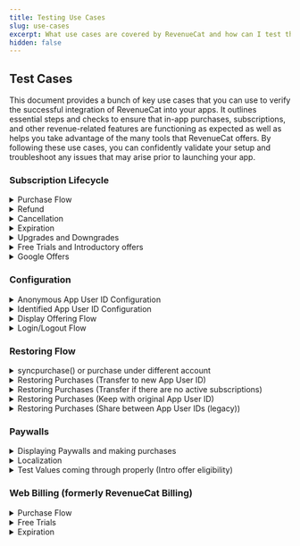 ```yaml
---
title: Testing Use Cases
slug: use-cases
excerpt: What use cases are covered by RevenueCat and how can I test them?
hidden: false
---
```




## Test Cases

This document provides a bunch of key use cases that you can use to verify the successful integration of RevenueCat into your apps. It outlines essential steps and checks to ensure that in-app purchases, subscriptions, and other revenue-related features are functioning as expected as well as helps you take advantage of the many tools that RevenueCat offers. By following these use cases, you can confidently validate your setup and troubleshoot any issues that may arise prior to launching your app.

### Subscription Lifecycle

<details>
  <summary>Purchase Flow</summary>

**Description:** Verify that a user's purchase flow works correctly. For subscriptions, this includes starting a subscription, having the subscription renew, and letting the subscription expire.

**Related docs:**

- [Purchase flow](https://www.revenuecat.com/docs/integrations/webhooks/event-flows#subscription-lifecycle)
- [Making purchases](https://www.revenuecat.com/docs/getting-started/making-purchases)

**Preconditions:** App installed, Ensure the device is logged into an account that will make sandbox purchases and RevenueCat configured.

**Steps:**

1. Open the App.
2. Open your Paywall or purchase modal.
3. Select the product that you would like to test.
4. Purchase the product.
5. Open up the RevenueCat [overview](https://app.revenuecat.com/overview) page and check to see if you see a recent purchase for this product with the App User ID of the user that you configured the SDK with.

**Expected Results:** Purchase goes through successfully, the user has the entitlement, and you are able to see the purchase in the RevenueCat dashboard.

**Pass/Fail Criteria:** Purchase is seen on the RevenueCat dashboard.

</details>
<details>
  <summary>Refund</summary>

**Description:** Use this test guide to verify that you are able to issue a refund for a user and that your app handles refunds gracefully.

**Related docs:**

- [Handling refunds](https://www.revenuecat.com/docs/subscription-guidance/refunds)

**Preconditions:** App installed, App User ID already has a subscription or purchase.

**Steps:**

Google Play:

1. Open the RevenueCat dashboard for the App User ID that you are testing with that has a current subscription.
2. Navigate to the user's purchase event that you would like to refund.
3. Click the refund button in the top right corner of the event details.
4. Verify that the refund has happened by checking the customer history of this user 24 hours later and ensuring that a `CANCELLATION` event has occurred with the reason field set to `CUSTOMER_SUPPORT`.

iOS:

1. When a user tries to issue a refund, verify that you immediately direct them to the Apple support page: https://support.apple.com/en-us/HT204084
2. Once a user gets a refund granted through Apple, verify that the refund has been seen by us by checking the customer history of this user 24 hours later and ensuring that a `CANCELLATION` event has occurred with the reason field set to `CUSTOMER_SUPPORT`.
   :::warning Sandbox testing

Since granting refunds is done through the App Store themselves, testing this in the sandbox environment is not currently possible
:::

**Expected Results:**

1. Users are able to request a refund
2. For Google Play, you are able to grant the refund via the Dashboard or API
3. For iOS, you direct them to Apple customer support

**Pass/Fail Criteria:** Verify that the refund is seen in RevenueCat in the `CANCELLATION` event.

</details>
<details>
  <summary>Cancellation</summary>

**Description:** To test that cancellation events work properly, use this test guide.

**Related docs:**

- [Handling refunds](https://www.revenuecat.com/docs/subscription-guidance/managing-subscriptions#cancelling-subscriptions)

**Preconditions:** App installed, RevenueCat configured, and current subscription on App User ID.

**Steps:**

1. Open the app with an App User ID that already has a subscription.
2. Ensure that the subscription is renewed properly.
3. Cancel the subscription through the settings on your device or through our [API](https://www.revenuecat.com/docs/api-v1#tag/transactions/operation/cancel-a-google-subscription) for purchases made on Google Play.
4. Verify that the user has received a `CANCELLATION` event on their RevenueCat customer history. We will send this event as soon as the cancellation has started, the actual expiration event will come as soon as the current subscription period ends.

**Expected Results:** Subscription is canceled successfully and we trigger the cancellation event on time.

**Pass/Fail Criteria:** Subscription is canceled and the cancellation event is in the customer history.

</details>
<details>
  <summary>Expiration</summary>

**Description:** To verify that a user's subscription has expired, use this test guide.

**Related docs:**

- [Event types](https://www.revenuecat.com/docs/integrations/webhooks/event-types-and-fields#event-types)

**Preconditions:** App installed, App User ID has a current subscription.

**Steps:**

1. Open the app.
2. Navigate to your paywall or subscription page and cancel the current subscription.
3. Wait until your current subscription's expiration time and check to ensure that once this time hits the user no longer has access to their entitlements.
4. To verify, check the RevenueCat dashboard of the user for an `EXPIRATION` event at the time of the expiration.

**Expected Results:** Expected Results: The user loses access to the entitlement at the end of the current billing cycle and an `EXPIRATION` event follows at the time of expiration.

**Pass/Fail Criteria:** Verify that the user no longer has access to the entitlement after the expiration has been triggered.

</details>
<details>
  <summary>Upgrades and Downgrades</summary>

**Description:** If you have multiple subscription tiers and want to allow people to upgrade/downgrade between them, follow this testing method to ensure everything is working as intended.

**Related docs:**

- [Upgrades, Downgrades, and Management](https://www.revenuecat.com/docs/subscription-guidance/managing-subscriptions)

**Preconditions:** App installed, subscription groups set up properly in App Store Connect, and the current logged-in App User ID has a subscription.

**Steps:**

1. Open the app with an app user that already has a subscription.
2. Open the subscription page or paywall in your app.
3. Start a purchase for a subscription that would be an upgrade.
4. Check the RevenueCat dashboard for that App User ID and ensure that you see a `PRODUCT_CHANGE` event.
5. Check the `PRODUCT_CHANGE` event to see that the old product is the correct product and the new product is the correct product that you selected.

**Expected Results:** New subscription starts and old subscription ends.

**Pass/Fail Criteria:**

- **Google Play:** The new subscription is started on time based on the `PRORATION` method that you use.
- **iOS:** The new subscription is started on time based on Apple's timing for whether this was an upgrade, downgrade, or crossgrade.

</details>
<details>
  <summary>Free Trials and Introductory offers</summary>

**Description:** If you are using free trials and/or intro offers, use this testing method to ensure that eligible users are granted them accordingly.

**Related docs:**

- [Free Trials and Promo Offers](https://www.revenuecat.com/docs/subscription-guidance/subscription-offers)

**Preconditions:** App installed, RevenueCat configured, fresh App User ID created with a new store account, and initial purchases working.

**Steps:**

1. Open the app with a fresh sandbox user.
2. Make sure the paywall and paysheet show the free trial and terms.
3. Purchase the product with the free trial attached.
4. Open that App User ID's customer history in RevenueCat.
5. Verify that the purchase event has a free trial by checking to ensure the `period_type` in their purchase was set to `TRIAL`. If you are checking for an intro offer, ensure that the `period_type` is `INTRO`.

**Expected Results:** The customer history indicates that a trial was started or an intro offer was applied.

**Pass/Fail Criteria:** Subscription is started with the proper offer applied.

</details>
<details>
  <summary> Google Offers </summary>

**Description:** Test Google Play offers using the RevenueCat SDK, including automatic application of trials and introductory offers, and manual offer selection for greater control. This includes verifying the correct application of eligible offers based on pre-defined logic and ensuring that developer-determined offers are handled appropriately.

**Related Docs**

- [RevenueCat Documentation - Google Offers](https://www.revenuecat.com/docs/subscription-guidance/subscription-offers/google-play-offers)

**Preconditions:**

- The RevenueCat SDK is integrated into the app.
- Google Play base plans and offers are set up, including free trials, introductory offers, and any developer-determined offers.
- The app has purchase functionality implemented via the RevenueCat SDK.

**Example Code:**

```kotlin
// Example code to select specific offers:
val basePlan = storeProduct.subscriptionOptions?.basePlan
val freeTrialOffer = storeProduct.subscriptionOptions?.freeTrial
val introductoryOffer = storeProduct.subscriptionOptions?.introOffer
val offerForLapsedCustomers = storeProduct.subscriptionOptions?.withTag("lapsed-customers").first()

// To purchase the offer for lapsed customers directly:
Purchases.sharedInstance.purchaseWith(
  PurchaseParams.Builder(requireActivity(), offerForLapsedCustomers).build(),
  onError = { error, userCancelled ->
    // Handle error
  },
  onSuccess = { storeTransaction, customerInfo ->
    // Handle success
  }
)
```

**Steps:**

1. **Automatic Application of Offers**

   - Use `PurchaseParams.Builder` with a `StoreProduct` or `Package`.
   - Verify that the RevenueCat SDK applies the longest eligible free trial or, if not available, the cheapest introductory offer.

2. **Handling Developer-Determined Offers**

   - Set up a developer-determined offer on the Google Play Console.
   - Ensure the offer is tagged with `rc-ignore-offer` if it should not be automatically applied.
   - Test purchasing a product and verify that the tagged offer is not automatically selected.

3. **Manual Offer Selection**
   - Use the `subscriptionOptions` property of a `StoreProduct` to manually select offers, such as the `basePlan`, `freeTrial`, or offers with specific tags.
   - Pass the selected `SubscriptionOption` to `PurchaseParams.Builder` and initiate the purchase.
   - Confirm that the selected offer is correctly applied during the purchase process.

**Expected Results:**

1. **Automatic Application of Offers:**

   - The longest eligible free trial or the cheapest introductory offer is automatically applied as per the defined logic.

2. **Handling Developer-Determined Offers:**

   - Offers with the `rc-ignore-offer` tag are not automatically applied, and developer-determined offers are handled according to the set up in the Google Play Console.

3. **Manual Offer Selection:**
   - The purchase uses the manually selected `SubscriptionOption`, correctly applying the intended offer, such as a specific introductory offer or base plan.

**Pass/Fail Criteria:**

- **Pass:** Offers are applied according to the expected logic, with correct handling of automatic and manual selections, and developer-determined offers are not unintentionally applied.

- **Fail:** If the SDK incorrectly applies offers, fails to respect the `rc-ignore-offer` tag, or does not apply the manually selected offer, the test fails.

</details>

### Configuration

<details>
  <summary>Anonymous App User ID Configuration</summary>

**Description:** Verify that the user had been successfully configured with the SDK with the anonymous App User ID

**Preconditions:** App installed, Sandbox environment enabled, [RevenueCat debug logs enabled](https://www.revenuecat.com/docs/test-and-launch/debugging) and RevenueCat `configure()` called without App User ID.

**Example Code:**

<RCCodeBlock
  tabs={[
    {
      type: "swift",
      content: content1,
    },
    {
      type: "objc",
      content: content2,
    },
    {
      type: "kotlin",
      content: content3,
    },
    {
      type: "kotlin",
      content: contentKmpAnon,
      name: "Kotlin Multiplatform",
    },
    {
      type: "java",
      content: content4,
    },
    {
      type: "flutter",
      content: content5,
    },
    {
      type: "rn",
      content: content6,
    },
    {
      type: "cordova",
      content: content7,
    },
    {
      type: "capacitor",
      content: contentCapacitor1,
    },
    {
      type: "unity",
      content: content8,
    },
  ]}
/>

**Steps:**

1. Open the App.
2. Open your RevenueCat debug logs.
3. You should see [Purchases] - DEBUG: 👤 Initial App User ID - $RCAnonymousID:9be80d6558664c649fc0be8d00c5113a
4. In the CustomerInfo Object you should see the anonymous ID under Original App User ID

**Expected Results:** An Anonymous ID is successfully attributed to the customer

**Pass/Fail Criteria:** Anonymous User is seen on the RevenueCat dashboard, debug logs and CustomerInfo Object.

</details>
<details>
  <summary> Identified App User ID Configuration</summary>

**Description:** Verify that the user had been successfully configured with the SDK with the Identified App User ID

**Related Docs**
[Identifying Users](https://www.revenuecat.com/docs/customers/user-ids)

**Preconditions:** App installed, Sandbox environment enabled, RevenueCat debug logs enabled and RevenueCat `configure()` called without App User ID.

**Example Code:**

<RCCodeBlock
  tabs={[
    {
      type: "swift",
      content: content9,
    },
    {
      type: "objc",
      content: content10,
    },
    {
      type: "kotlin",
      content: content11,
    },
    {
      type: "kotlin",
      content: contentKmp,
      name: "Kotlin Multiplatform",
    },
    {
      type: "java",
      content: content12,
    },
    {
      type: "flutter",
      content: content13,
    },
    {
      type: "rn",
      content: content14,
    },
    {
      type: "cordova",
      content: content15,
    },
    {
      type: "capacitor",
      content: contentCapacitor2,
    },
    {
      type: "unity",
      content: content16,
    },
  ]}
/>

**Steps:**

1. Open the App.
2. Open your RevenueCat debug logs.
3. You should see [Purchases] - DEBUG: 👤 Initial App User ID - [my_app_user_id]
4. In the CustomerInfo Object you should see the Identified ID under Original App User ID

**Expected Results:** An Identified ID is successfully attributed to the customer

**Pass/Fail Criteria:** Identified User is seen on the RevenueCat dashboard, debug logs, and CustomerInfo Object.

</details>
<details>
  <summary>Display Offering Flow</summary>

**Description:** Test the functionality of displaying products and offerings using the RevenueCat SDK, including fetching offerings, handling placements, and displaying packages based on various configurations. This ensures that products are dynamically presented to users without requiring app updates and that the SDK's offerings configuration works as expected.

**Related Docs**

- [RevenueCat Documentation - Displaying Products](https://www.revenuecat.com/docs/getting-started/displaying-products)

**Preconditions:**

- The RevenueCat SDK is integrated into the app.
- Offerings are configured in the RevenueCat dashboard. \* The app's paywalls are set up to display offerings and packages.

**Example Code:**

```swift
// Fetching Offerings
Purchases.shared.getOfferings { (offerings, error) in
    if let packages = offerings?.current?.availablePackages {
        self.display(packages)
    }
}

// Fetching Offerings by Placement
Purchases.shared.getOfferings { offerings, error in
    if let offering = offerings?.currentOffering(forPlacement: "your-placement-identifier") {
        // TODO: Show paywall
    } else {
        // TODO: Do nothing or continue on to next view
    }
}

// Fetching Custom Offering by Identifier
Purchases.shared.getOfferings { (offerings, error) in
    if let packages = offerings?.offering(identifier: "experiment_group")?.availablePackages {
        self.display(packages)
    }
}
```

**Steps:**

1. **Launch the app and configure the SDK**

   - Start by launching the app and configuring the SDK.

2. **Fetch Offerings**

   - Use the `getOfferings()` method to fetch the current offerings configured in the RevenueCat dashboard.
   - Verify that the default offering and its available packages are displayed correctly.

3. **Fetch Offerings by Placement**

   - Use `getCurrentOffering(forPlacement: "your-placement-identifier")` to fetch offerings based on a specific placement.
   - Check that the correct offering is displayed based on the placement identifier if user fulfills your targeting rules.

4. **Fetch Custom Offering by Identifier**

   - Fetch a specific offering using its identifier (e.g., `"experiment_group"`).
   - Verify that the correct packages associated with the custom offering are displayed.

5. **Display Packages**
   - Use the `.availablePackages` property on an offering to display the available packages.
   - Verify that the packages are grouped correctly according to type (e.g., monthly, annual).

**Expected Results:**

1. **Fetch Offerings:**

   - The SDK fetches the current offerings correctly, and the associated packages are displayed to the user.

2. **Fetch Offerings by Placement:**

   - The correct offering is fetched and displayed based on the specified placement identifier.

3. **Fetch Custom Offering by Identifier:**

   - The SDK correctly retrieves and displays the custom offering identified by its unique identifier.

4. **Display Packages:**
   - Packages are displayed accurately, reflecting the appropriate grouping and type (monthly, annual, etc.).

**Pass/Fail Criteria:**

- **Pass:** Each scenario behaves as expected, with correct updates to the SDK and no unintended behavior.

- **Fail:** If any scenario does not behave as expected—such as incorrect fetching, failure to display offerings, or incorrect handling of empty states—the test fails.

</details>
<details>
  <summary>Login/Logout Flow</summary>

**Description:** Test the login behavior in the RevenueCat SDK to ensure that custom and anonymous App User IDs are handled correctly. This includes verifying the merging and switching of IDs and ensuring correct behavior when logging out and logging back in.

**Related Docs**

- [Identifying Customers in RevenueCat](https://www.revenuecat.com/docs/identifying-customers)

**Preconditions:**

- The RevenueCat SDK is integrated into the app.
- A unique custom App User ID is available for testing.
- The app's authentication system manages App User IDs.

**Example Code:**

```swift
// Log In with Custom App User ID:
// Configure Purchases on app launch
Purchases.configure(withAPIKey: <my_api_key>)

// Log in with a custom App User ID
Purchases.shared.logIn("<my_app_user_id>") { (customerInfo, created, error) in
    // customerInfo updated for my_app_user_id
}

// Log Out:
// Log out the current user
Purchases.shared.logOut()

// Log In with Another Custom App User ID:
// Log in with another custom App User ID
Purchases.shared.logIn("<another_app_user_id>") { (customerInfo, created, error) in
    // customerInfo updated for another_app_user_id
}
```

**Steps:**

1. **Launch the app and configure the SDK**

   - Start by configuring the SDK without providing an App User ID to generate an anonymous ID.

2. **Log in with a custom App User ID**

   - Use the `.logIn("<my_app_user_id>")` method to log in with a custom App User ID. This should also result in the new app user ID being aliased with the anonymous app user ID.
   - Verify that the `customerInfo` object reflects the custom App User ID.

3. **Log out of the current user**

   - Call the `.logOut()` method to log out.
   - Confirm that a new anonymous App User ID is generated.

4. **Log in again with a different custom App User ID**

   - Use the `.logIn("<another_app_user_id>")` method.
   - Check that the `customerInfo` updates to the new custom App User ID without merging data from the previous session.

5. **Switch accounts without logging out**
   - Directly call the `.logIn()` method with another App User ID without first logging out.
   - Ensure the `customerInfo` correctly switches to the new App User ID without unintended merging.

**Expected Results:**

1. **Initial Log In with Custom App User ID:**

   - The `customerInfo` object should correctly reflect the custom App User ID (`<my_app_user_id>`), showing the associated subscription status and purchase history.

2. **Log Out:**

   - A new anonymous App User ID should be generated, and the `customerInfo` should no longer be associated with the previous custom App User ID.

3. **Log In After Log Out:**

   - Logging in with a different custom App User ID (`<another_app_user_id>`) should update the `customerInfo` object to reflect this new ID, with no data merged from the previous session unless necessary for a restore or similar operation.

4. **Switching Accounts:**

   - When switching from one custom App User ID to another, the `customerInfo` should update to reflect the new custom App User ID without merging.

5. **Anonymous to Custom App User ID:**
   - When logging in from an anonymous ID to a custom App User ID, the SDK should merge or transfer `customerInfo` correctly, depending on the presence of existing aliases or prior configurations. If the custom ID already exists, ensure the correct merging logic is applied.

**Pass/Fail Criteria:**

- **Pass:** Each scenario behaves as expected, with correct updates to the `customerInfo` object and no unintended merges or data loss.
- **Fail:** If any scenario does not behave as expected—such as incorrect merging, failure to update `customerInfo`, or retention of previous IDs—the test fails.

</details>

### Restoring Flow

<details>
  <summary>syncpurchase() or purchase under different account</summary>

**Description:** To ensure that you are syncing purchases correctly and that a transfer event happens, follow this test guide.

**Related docs:**

- [Syncing Purchases](https://www.revenuecat.com/docs/getting-started/restoring-purchases#syncing-purchases-without-user-interaction)

**Preconditions:** App installed, two App User IDs, The first App User ID has a current subscription, and the other App User ID has no subscription.

**Steps:**

1. Open the app with the currently subscribed App User ID.
2. Close the app, and create a new App User ID.
3. Open the app with the new App User ID that previously didn't have a subscription.
4. If you are calling `syncPurchases()` on app launch, this user should have gotten the subscription and entitlements transferred on app launch.
5. Test to see if you can access your paid content.
6. Verify that the transfer happened by checking the new App User ID's customer history and looking for a `TRANSFER` event.

**Expected Results:** Subscription and entitlements are transferred to the new App User ID.

**Pass/Fail Criteria:** Fresh App User ID is able to access paid content without paying for a new subscription.

</details>
<details>
  <summary>Restoring Purchases (Transfer to new App User ID)</summary>

**Description:** To ensure that your transfer behavior is working correctly, follow this test guide.

**Related docs:**

- [Transfer to a new app user ID](https://www.revenuecat.com/docs/getting-started/restoring-purchases#transfer-to-new-app-user-id)

**Preconditions:** App installed, Two App User IDs, The first App User ID has a current subscription, and the other App User ID has no subscription.

**Steps:**

1. Open the app with the currently subscribed app user ID and verify this user has access to paid content.
2. Close the app, and create a new app user ID.
3. Open the app with the new app user ID that previously did not have a subscription.
4. Navigate to your payment screen and hit your "Restore Purchases" button.
5. If this works, you should now gain access to paid content that was previously attached to the other app user ID.
6. Verify that the transfer happened by checking the new app user ID's customer history and looking for a `TRANSFER` event.

**Expected Results:** Subscription and entitlements are transferred to the new app user ID.

**Pass/Fail Criteria:** Fresh app user ID is able to access paid content without paying for a new subscription.

</details>
<details>
  <summary>Restoring Purchases (Transfer if there are no active subscriptions)</summary>

**Description:** To ensure that your transfer behavior is working correctly, follow this test guide.

**Related docs:**

- [Transfer if there are no active subscriptions](https://www.revenuecat.com/docs/getting-started/restoring-purchases#transfer-if-there-are-no-active-subscriptions)

**Preconditions:** App installed, three App User IDs, first App User ID has a current subscription, second App User ID has no subscription, and the third App User ID has a subscription to the same product.

**Steps:**

1. Open the app with the currently subscribed app user ID and verify this user has access to paid content.
2. Open the app with the second app user ID that previously did not have a subscription.
3. Navigate to your payment screen and hit your "Restore Purchases" button.
4. If this works, you should now gain access to paid content that was previously attached to the other app user ID.
5. Verify that the transfer happened by checking the new app user ID's customer history and looking for a `TRANSFER` event.
6. Open the app again
7. Login to your app user ID which already has an active subscription.
8. Navigate to your payment screen and hit your "Restore Purchases" button.
9. You should now see an error message stating that we can't restore this purchase.
10. Verify that no `TRANSFER` event happened on the third app user ID's customer history.

**Expected Results:** Subscription and entitlements are transferred to the second app user ID. The third app user ID is not able to restore purchases as they already previously have a subscription.

**Pass/Fail Criteria:** Transfer events are sent and the allowing/blocking of transfers works as intended.

</details>
<details>
  <summary>Restoring Purchases (Keep with original App User ID)</summary>

**Description:** To ensure that your transfer behavior is working correctly, follow this test guide.

**Related docs:**

- [Keep with original App User ID](https://www.revenuecat.com/docs/getting-started/restoring-purchases#keep-with-original-app-user-id)

**Preconditions:** App installed, two app user IDs, the first app user ID has a subscription, the second one does not.

**Steps:**

1. Open the app. login with the first app user ID and verify this user has access to paid content.
2. Close the app and reopen the app.
3. Login with the second app user ID. Make sure you are logged into the same store account.
4. Navigate to the purchase page in your app and try to restore purchases.
5. You should now see an error message when restoring because this purchase belongs to the other app user ID.
6. Attempt to start a subscription on that same app user ID.
7. You should now see an error message when restoring because this purchase belongs to the other app user ID.
8. Verify that no `TRANSFER` event happened on the second app user ID's customer history.

**Expected Results:** Subscription and entitlements are not transferred to the second app user ID. This user is also not able to make a purchase while logged in with the same store account.

**Pass/Fail Criteria:** Purchases stay with the original user that made them and do not transfer to other users.

</details>
<details>
  <summary>Restoring Purchases (Share between App User IDs (legacy))</summary>

**Description:** To ensure that your transfer behavior is working correctly, follow this test guide.

**Related docs:**

- [Share between App User IDs](https://www.revenuecat.com/docs/getting-started/restoring-purchases#share-between-app-user-ids-legacy)

**Preconditions:** App installed, two app user IDs, the first app user ID has a subscription, the second one does not.

**Steps:**

1. Open the app with the first app user ID.
2. Ensure that this user has access to entitlements and paid content.
3. Close the app and reopen the app.
4. Login with the second app user ID.
5. Verify that you currently don't have any access to paid content or entitlements.
6. Navigate to the purchase page in your app and try to restore purchases.
7. Once the restore happens, verify that you now have access to paid content/entitlements.
8. Open the RevenueCat dashboard of the new app user ID.
9. Check the bottom right of the customer history and ensure that you see the first app user ID under the "App User ID" section.

**Expected Results:** First and second app user IDs are aliased and both share the same customer history, purchases, and entitlements.

**Pass/Fail Criteria:** The user is correctly aliased in the customer history and the new user has the entitlements of the old user.

</details>

### Paywalls

<details>
  <summary>Displaying Paywalls and making purchases</summary>

**Description:** To ensure that your Paywall is opening properly and functioning properly, follow this test guide.

**Related docs:**

- [Displaying paywalls](https://www.revenuecat.com/docs/tools/paywalls/displaying-paywalls)

**Preconditions:** App installed, Paywall set up in RevenueCat, and a fresh App User ID with no purchases.

**Steps:**

1. Open the app.
2. Navigate to your paywall and ensure that the paywall is showing in fullscreen with the proper packages that you have chosen as well as details and any images.
3. Select a package from the selection available on your paywall.
4. Trigger the purchase.
5. Ensure that the purchase went through by checking your app for paid content/entitlements.
6. Verify that the purchase went through by checking the customer history of the app user ID and verifying that a new purchase event has been created.

**Expected Results:** The user is shown the correct paywall and the purchase flow works as intended.

**Pass/Fail Criteria:** Users purchase is seen on customer history and the paywall displayed to the user was correct.

</details>
<details>
  <summary>Localization</summary>

**Description:** To ensure that your Paywall localization's are set up correctly, follow this test guide.

**Related docs:**

- [Paywall localization](https://www.revenuecat.com/docs/tools/paywalls/creating-paywalls#localization)

**Preconditions:** App installed, Paywall set up in RevenueCat, fresh App User ID, device and store account is set to the country that localization is to be tested.

**Steps:**

1. Open the app with the app user ID.
2. Navigate to your paywall screen.
3. Ensure that the paywall is being shown in the proper language as well as that the paywall has the correct conversions for values in your packages.

**Expected Results:** Users are shown the paywall in the correct language based on their localization.

**Pass/Fail Criteria:** Customers paywall changes based on their localization settings.

</details>
<details>
  <summary>Test Values coming through properly (Intro offer eligibility)</summary>

**Description:** To ensure that your Paywalls test values are being loaded correctly and users are being offered their correct introductory offers, use this test guide.

**Related docs:**

- [Paywall values (Intro offer eligibility)](https://www.revenuecat.com/docs/tools/paywalls/creating-paywalls#intro-offer-eligibility)

**Preconditions:** App installed, Paywall set up in RevenueCat, and fresh App User ID.

**Steps:**

1. Open the app using your fresh app user ID with no subscription.
2. Navigate to your paywall screen.
3. Ensure that your intro offer is being shown on your paywall as well as the discount between different packages.
4. Purchase a package that has an intro offer attached.
5. Check the RevenueCat dashboard customer history for that app user ID and ensure that an `INITIAL_PURCHASE` event was made with the Intro offer attached to it. This event should look like the intro offers discussed above in the test guide.

**Expected Results:** User is shown the paywall with their intro offer attached and the user is able to make the purchase with the intro offer attached.

**Pass/Fail Criteria:** Customers are able to start an intro offer directly from purchasing through the RevenueCat created paywall.

</details>

### Web Billing (formerly RevenueCat Billing)

<details>
  <summary>Purchase Flow</summary>

**Description:**
Test the purchase flow using the RevenueCat SDK to ensure that subscriptions are correctly initiated when the purchase process is completed. This includes verifying the handling of purchase initiation, completion, and failure scenarios.

**Related Docs:**

- [Subscription Lifecycle](https://www.revenuecat.com/docs/web/web-billing/subscription-lifecycle)

**Preconditions:**

- The RevenueCat SDK is integrated and configured correctly in the app.
- Products are set up in the RevenueCat dashboard.

**Example Code:**

```javascript
try {
  const { customerInfo } = await Purchases.getSharedInstance().purchase({
    rcPackage: pkg,
  });
  if (Object.keys(customerInfo.entitlements.active).includes("pro")) {
    // Unlock "pro" content
  }
} catch (e) {
  if (
    e instanceof PurchasesError &&
    e.errorCode == ErrorCode.UserCancelledError
  ) {
    // User canceled the purchase
  } else {
    // Handle other errors
  }
}
```

**Steps:**

1. Initialize the SDK and ensure it’s correctly configured.
2. Trigger a purchase for a subscription using the SDK.
3. Complete the purchase flow and verify that an `INITIAL_PURCHASE` event is generated.
4. If the purchase is successful, ensure that the customer receives access to the appropriate entitlements.
5. In the case of purchase failure or cancellation, verify that no subscription is created and no events are generated.

**Expected Results:**

- A subscription is created only when the purchase is successfully completed, generating an `INITIAL_PURCHASE` event.
- If the purchase is canceled or fails, no subscription is created and no events are generated.

**Pass/Fail Criteria:**

- **Pass:** The purchase flow behaves as expected with correct event generation and entitlement access.
- **Fail:** If the purchase flow does not correctly handle successful or failed purchases, the test fails.

</details>
<details>
  <summary>Free Trials </summary>

**Description:**
Test the application and eligibility of free trials for subscriptions through Web Billing, ensuring that the correct trial period is applied based on the customer's eligibility criteria.

**Related Docs:**

- [Free Trials](https://www.revenuecat.com/docs/web/web-billing/subscription-lifecycle#free-trials)

**Preconditions:**

- Products with free trials are configured in the RevenueCat dashboard.
- The RevenueCat SDK is integrated and set up correctly.

**Example Code:**

```javascript
// Example: Checking trial eligibility
const customerInfo = await Purchases.getSharedInstance().getCustomerInfo();
if ("gold_entitlement" in customerInfo.entitlements.active) {
  grantEntitlementAccess();
}
```

**Steps:**

1. Configure a product with a free trial in the RevenueCat dashboard.
2. Set different trial eligibility criteria (e.g., "Everyone", "Has never made any purchase").
3. Attempt to start a subscription for a customer and verify that the correct trial eligibility is applied.
4. Ensure that the trial automatically converts to a paid subscription unless canceled before expiration.

**Expected Results:**

- The correct free trial is applied based on the configured eligibility criteria.
- The trial period starts without charging the customer and automatically converts to a paid subscription if not canceled.

**Pass/Fail Criteria:**

- **Pass:** The free trial is correctly applied and transitions to a paid subscription as expected.
- **Fail:** If the trial eligibility is incorrect or fails to convert properly, the test fails.

</details>
<details>
  <summary>Expiration</summary>

**Description:**
Test the expiration of subscriptions to ensure that the subscription ends appropriately when canceled, when the billing period ends, or when a grace period expires.

**Preconditions:**

- A subscription is active and has been configured with or without a grace period.
- The RevenueCat SDK is integrated and configured.

**Example Code:**

```javascript
// Example: Checking for subscription expiration
const customerInfo = await Purchases.getSharedInstance().getCustomerInfo();
if (!("gold_entitlement" in customerInfo.entitlements.active)) {
  revokeEntitlementAccess();
}
```

**Steps:**

1. Start a subscription and verify that it is active.
2. Cancel the subscription or allow the billing period to end without payment.
3. If applicable, wait for the grace period to expire.
4. Verify that an EXPIRATION event is generated.
5. Ensure that the customer loses access to the entitlements associated with the expired subscription.

**Expected Results:**

- The subscription expires as expected, generating an EXPIRATION event.
- The customer loses access to any entitlements associated with the subscription.

**Pass/Fail Criteria:**

- **Pass:** The subscription expires correctly, and access to entitlements is revoked.
- **Fail:** If the subscription does not expire as expected or entitlements are not revoked, the test fails.

</details>
